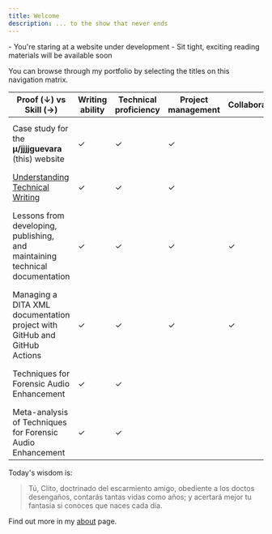 ```yaml
---
title: Welcome
description: ... to the show that never ends
---
```


<Note title="Hi there!" type="success">
  - You're staring at a website under development
  - Sit tight, exciting reading materials will be available soon
</Note>

You can browse through my portfolio by selecting the titles on this navigation matrix.

| Proof (**↓**) vs Skill (**→**)                                               | Writing ability | Technical proficiency | Project management | Collaboration | Technologies                                                                       |
| ---------------------------------------------------------------------------- | --------------- | --------------------- | ------------------ | ------------- | ---------------------------------------------------------------------------------- |
| Case study for the **μ/jjjjguevara** (this) website                          | ✓               | ✓                     | ✓                  |               | Git, GitHub, DITA XML, TypeScript, JavaScript, Next.js                             |
| [Understanding Technical Writing](/docs/articles/tech-writing-ontology)      | ✓               | ✓                     | ✓                  |               |                                                                                    |
| Lessons from developing, publishing, and maintaining technical documentation | ✓               | ✓                     | ✓                  | ✓             | Git, GitHub, DITA XML, Oxygen XML Editor, Google Docs, Adobe InDesign, LaTeX, etc  |
| Managing a DITA XML documentation project with GitHub and GitHub Actions     | ✓               | ✓                     | ✓                  | ✓             | DITA XML, Git, GitHub                                                              |
| Techniques for Forensic Audio Enhancement                                    | ✓               | ✓                     |                    |               | DITA XML, Reaper DAW, Figma, Adobe InDesign                                        |
| Meta-analysis of Techniques for Forensic Audio Enhancement                   | ✓               | ✓                     |                    |               | DITA XML, Reaper DAW, Figma, Adobe InDesign                                        |



Today's wisdom is:
> Tú, Clito, doctrinado
del escarmiento amigo,
obediente a los doctos desengaños,
contarás tantas vidas como años;
y acertará mejor tu fantasía
si conoces que naces cada día.

Find out more in my [about](/docs/main/about) page.
